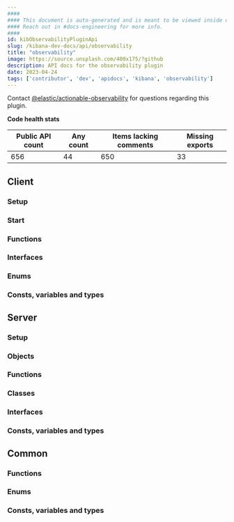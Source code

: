 ```yaml
---
####
#### This document is auto-generated and is meant to be viewed inside our experimental, new docs system.
#### Reach out in #docs-engineering for more info.
####
id: kibObservabilityPluginApi
slug: /kibana-dev-docs/api/observability
title: "observability"
image: https://source.unsplash.com/400x175/?github
description: API docs for the observability plugin
date: 2023-04-24
tags: ['contributor', 'dev', 'apidocs', 'kibana', 'observability']
---
```




Contact [@elastic/actionable-observability](https://github.com/orgs/elastic/teams/actionable-observability) for questions regarding this plugin.

**Code health stats**

| Public API count  | Any count | Items lacking comments | Missing exports |
|-------------------|-----------|------------------------|-----------------|
| 656 | 44 | 650 | 33 |

## Client

### Setup
<DocDefinitionList data={[observabilityObj.client.setup]}/>

### Start
<DocDefinitionList data={[observabilityObj.client.start]}/>

### Functions
<DocDefinitionList data={observabilityObj.client.functions}/>

### Interfaces
<DocDefinitionList data={observabilityObj.client.interfaces}/>

### Enums
<DocDefinitionList data={observabilityObj.client.enums}/>

### Consts, variables and types
<DocDefinitionList data={observabilityObj.client.misc}/>

## Server

### Setup
<DocDefinitionList data={[observabilityObj.server.setup]}/>

### Objects
<DocDefinitionList data={observabilityObj.server.objects}/>

### Functions
<DocDefinitionList data={observabilityObj.server.functions}/>

### Classes
<DocDefinitionList data={observabilityObj.server.classes}/>

### Interfaces
<DocDefinitionList data={observabilityObj.server.interfaces}/>

### Consts, variables and types
<DocDefinitionList data={observabilityObj.server.misc}/>

## Common

### Functions
<DocDefinitionList data={observabilityObj.common.functions}/>

### Enums
<DocDefinitionList data={observabilityObj.common.enums}/>

### Consts, variables and types
<DocDefinitionList data={observabilityObj.common.misc}/>

